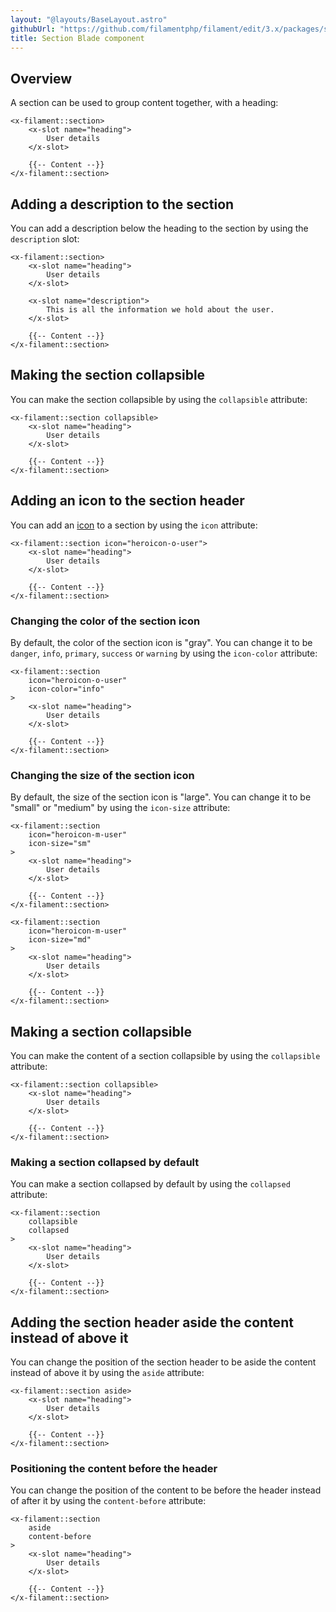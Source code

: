 ```yaml
---
layout: "@layouts/BaseLayout.astro"
githubUrl: "https://github.com/filamentphp/filament/edit/3.x/packages/support/docs/09-blade-components/02-section.md"
title: Section Blade component
---
```


## Overview

A section can be used to group content together, with a heading:

```blade
<x-filament::section>
    <x-slot name="heading">
        User details
    </x-slot>

    {{-- Content --}}
</x-filament::section>
```

## Adding a description to the section

You can add a description below the heading to the section by using the `description` slot:

```blade
<x-filament::section>
    <x-slot name="heading">
        User details
    </x-slot>

    <x-slot name="description">
        This is all the information we hold about the user.
    </x-slot>

    {{-- Content --}}
</x-filament::section>
```

## Making the section collapsible

You can make the section collapsible by using the `collapsible` attribute:

```blade
<x-filament::section collapsible>
    <x-slot name="heading">
        User details
    </x-slot>

    {{-- Content --}}
</x-filament::section>
```

## Adding an icon to the section header

You can add an [icon](https://blade-ui-kit.com/blade-icons?set=1#search) to a section by using the `icon` attribute:

```blade
<x-filament::section icon="heroicon-o-user">
    <x-slot name="heading">
        User details
    </x-slot>

    {{-- Content --}}
</x-filament::section>
```

### Changing the color of the section icon

By default, the color of the section icon is "gray". You can change it to be `danger`, `info`, `primary`, `success` or `warning` by using the `icon-color` attribute:

```blade
<x-filament::section
    icon="heroicon-o-user"
    icon-color="info"
>
    <x-slot name="heading">
        User details
    </x-slot>

    {{-- Content --}}
</x-filament::section>
```

### Changing the size of the section icon

By default, the size of the section icon is "large". You can change it to be "small" or "medium" by using the `icon-size` attribute:

```blade
<x-filament::section
    icon="heroicon-m-user"
    icon-size="sm"
>
    <x-slot name="heading">
        User details
    </x-slot>

    {{-- Content --}}
</x-filament::section>

<x-filament::section
    icon="heroicon-m-user"
    icon-size="md"
>
    <x-slot name="heading">
        User details
    </x-slot>

    {{-- Content --}}
</x-filament::section>
```

## Making a section collapsible

You can make the content of a section collapsible by using the `collapsible` attribute:

```blade
<x-filament::section collapsible>
    <x-slot name="heading">
        User details
    </x-slot>

    {{-- Content --}}
</x-filament::section>
```

### Making a section collapsed by default

You can make a section collapsed by default by using the `collapsed` attribute:

```blade
<x-filament::section
    collapsible
    collapsed
>
    <x-slot name="heading">
        User details
    </x-slot>

    {{-- Content --}}
</x-filament::section>
```

## Adding the section header aside the content instead of above it

You can change the position of the section header to be aside the content instead of above it by using the `aside` attribute:

```blade
<x-filament::section aside>
    <x-slot name="heading">
        User details
    </x-slot>

    {{-- Content --}}
</x-filament::section>
```

### Positioning the content before the header

You can change the position of the content to be before the header instead of after it by using the `content-before` attribute:

```blade
<x-filament::section
    aside
    content-before
>
    <x-slot name="heading">
        User details
    </x-slot>

    {{-- Content --}}
</x-filament::section>
```

